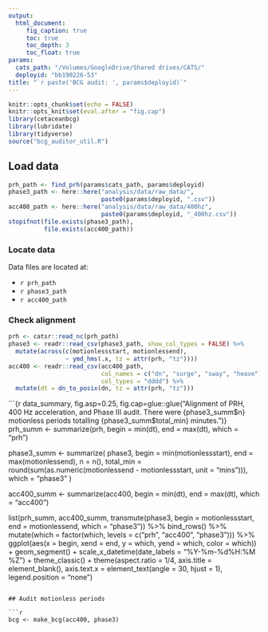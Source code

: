 ```yaml
---
output: 
  html_document:
     fig_caption: true
     toc: true
     toc_depth: 3
     toc_float: true
params:
  cats_path: "/Volumes/GoogleDrive/Shared drives/CATS/"
  deployid: "bb190226-53"
title: "`r paste('BCG audit: ', params$deployid)`"
---
```


```r
knitr::opts_chunk$set(echo = FALSE)
knitr::opts_knit$set(eval.after = "fig.cap") 
library(cetaceanbcg)
library(lubridate)
library(tidyverse)
source("bcg_auditor_util.R")
```

## Load data

```r
prh_path <- find_prh(params$cats_path, params$deployid)
phase3_path <- here::here("analysis/data/raw_data/",
                          paste0(params$deployid, ".csv"))
acc400_path <- here::here("analysis/data/raw_data/400hz",
                          paste0(params$deployid, "_400hz.csv"))
stopifnot(file.exists(phase3_path),
          file.exists(acc400_path))
```

### Locate data

Data files are located at:

* `r prh_path`
* `r phase3_path`
* `r acc400_path`

### Check alignment

```r
prh <- catsr::read_nc(prh_path)
phase3 <- readr::read_csv(phase3_path, show_col_types = FALSE) %>%
  mutate(across(c(motionlessstart, motionlessend),
                ~ ymd_hms(.x, tz = attr(prh, "tz"))))
acc400 <- readr::read_csv(acc400_path,
                          col_names = c("dn", "surge", "sway", "heave"),
                          col_types = "dddd") %>%
  mutate(dt = dn_to_posix(dn, tz = attr(prh, "tz")))
```

```{r data_summary, fig.asp=0.25, fig.cap=glue::glue("Alignment of PRH, 400 Hz acceleration, and Phase III audit. There were {phase3_summ$n} motionless periods totalling {phase3_summ$total_min} minutes.")}
prh_summ <- summarize(prh, begin = min(dt), end = max(dt), which = "prh")

phase3_summ <- summarize(
  phase3, 
  begin = min(motionlessstart), 
  end = max(motionlessend),
  n = n(),
  total_min = round(sum(as.numeric(motionlessend - motionlessstart, unit = "mins"))),
  which = "phase3"
)

acc400_summ <- summarize(acc400, 
                         begin = min(dt), 
                         end = max(dt), 
                         which = "acc400")

list(prh_summ, 
     acc400_summ, 
     transmute(phase3, 
               begin = motionlessstart, 
               end = motionlessend, 
               which = "phase3")) %>% 
  bind_rows() %>% 
  mutate(which = factor(which, levels = c("prh", "acc400", "phase3"))) %>% 
  ggplot(aes(x = begin, xend = end, y = which, yend = which, color = which)) +
  geom_segment() +
  scale_x_datetime(date_labels = "%Y-%m-%d\n%H:%M %Z") +
  theme_classic() +
  theme(aspect.ratio = 1/4,
        axis.title = element_blank(),
        axis.text.x = element_text(angle = 30, hjust = 1),
        legend.position = "none")
```

## Audit motionless periods

```r
bcg <- make_bcg(acc400, phase3)

```

